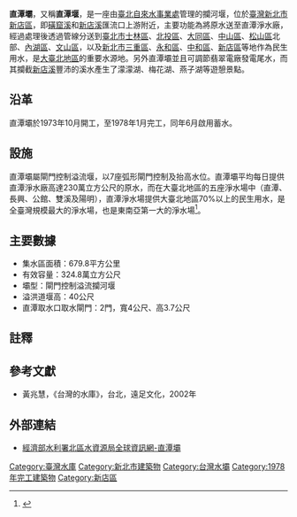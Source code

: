 {{Infobox Dam
| name               = 直潭堰
| official_name      = 直潭壩
| image              = 
| image_size         = 
| image_caption      =
| image_alt          = 
| location_map       = Taiwan
| location_map_width = 
| location_map_text  = 
| lat_d     = 24
| lat_m     = 55
| lat_s     = 35
| lat_NS    = N
| long_d    = 121
| long_m    = 31
| long_s    = 54
| long_EW   = E
| coordinates_type   = type:landmark
| coordinates_display= inline,title
| coordinates_ref    = 
|crosses             = [[新店溪|新店溪]]
| spillways          = 7門溢洪道弧形閘門控制溢流堰
| spillway_type      = Gated overflow, service 
| spillway_capacity  = {{convert|9,020|m3/s|cuft/s|abbr=on}}
|reservoir           = 直潭壩水庫
| status             = 使用中
|country             = {{ROC}}
|locale              = [[新北市|新北市]][[新店區|新店區]]
|constructor         = [[臺北自來水事業處|臺北自來水事業處]]
|owner               = [[臺北市政府|臺北市政府]]（[[臺北自來水事業處|臺北自來水事業處]]）<ref name="新北市現有水庫壩堰">{{cite web|language=zh-tw|url=http://file.wra.gov.tw/public/PDF/27111065071.pdf|title=新北市現有水庫壩堰|author=|publisher=經濟部水利署|date=2011|accessdate=2013-06-21|archive-url=https://web.archive.org/web/20131226090149/http://file.wra.gov.tw/public/PDF/27111065071.pdf|archive-date=2013-12-26|dead-url=yes}}</ref>
|developer           = [[臺北市政府|臺北市政府]]
|maint               = [[臺北自來水事業處|臺北自來水事業處]]<ref name="北水局">{{cite web|language=zh-tw|url=http://www.wranb.gov.tw/ct.asp?xItem=1203&ctNode=323&mp=5|title=直潭壩|author=|publisher=經濟部水利署北區水資源局|date=2008-10-27|accessdate=2013-06-22|archive-url=https://web.archive.org/web/20140116232845/http://www.wranb.gov.tw/ct.asp?xItem=1203&ctNode=323&mp=5|archive-date=2014-01-16|dead-url=yes}}</ref>
|length              = {{convert|117|m|ft|0|abbr=off}}<ref name="新北市現有水庫壩堰"/>
|height              = {{convert|12.5|m|ft|0|abbr=off}}<ref name="新北市現有水庫壩堰"/>
|crest_width         = {{convert|4.5|m|ft|0|abbr=off}}
|crest_elevation     = {{convert|48.5|m|ft|0|abbr=off}}
|began               = 1973年<ref name="北水局"/>
|open                = 1978年<ref name="北水局"/>
|cost                = [[新臺幣|新臺幣]]2.55億元<ref name="北水局"/>
|reservoir_capacity  = 420萬[[立方公尺|立方公尺]]<ref name="北水局"/>
|active_capacity     = 324.8萬[[立方公尺|立方公尺]]<ref name="北水局"/>
|reservoir_catchment = 679.8[[平方公里|平方公里]]<ref name="北水局"/>
|reservoir_surface   = 73.5[[公頃|公頃]]<ref name="新北市現有水庫壩堰"/>
|reservoir_elevation = {{convert|44.7|m|ft|abbr=on}}<ref name="北水局"/>
|bridge_carries      =
|bridge_width        =
|bridge_clearance    =
|bridge_traffic      =
|bridge_toll         = 
|bridge_id           =
|map_cue             =
|map_image_full      =
|map_text            =
|turbines            = 
|hydraulic_head      =
|installed_capacity  = 
|max_planned_cap     = 
|capacity_factor     = 
|average_annual_gen  = 
|net_generation      = 
|website             = 
|as_of               = 2013年6月
}}

'''直潭壩'''，又稱'''直潭堰'''，是一座由[[臺北自來水事業處|臺北自來水事業處]]管理的攔河堰，位於[[臺灣|臺灣]][[新北市|新北市]][[新店區|新店區]]，即[[磺窟溪|磺窟溪]]和[[新店溪|新店溪]]匯流口上游附近，主要功能為將原水送至直潭淨水廠，經過處理後透過管線分送到[[臺北市|臺北市]][[士林區|士林區]]、[[北投區|北投區]]、[[大同區_(臺北市)|大同區]]、[[中山區_(臺北市)|中山區]]、[[松山區_(臺北市)|松山區]]北部、[[內湖區|內湖區]]、[[文山區|文山區]]，以及[[新北市|新北市]][[三重區|三重區]]、[[永和區|永和區]]、[[中和區|中和區]]、[[新店區|新店區]]等地作為民生用水，是[[大臺北地區|大臺北地區]]的重要水源地。另外直潭壩並且可調節翡翠電廠發電尾水，而其攔截[[新店溪|新店溪]]豐沛的溪水產生了濛濛湖、梅花湖、燕子湖等遊憩景點。

==沿革==
直潭壩於1973年10月開工，至1978年1月完工，同年6月啟用蓄水。

==設施==
直潭壩屬閘門控制溢流堰，以7座弧形閘門控制及抬高水位。直潭壩平均每日提供直潭淨水廠高達230萬立方公尺的原水，而在大臺北地區的五座淨水場中（直潭、長興、公館、雙溪及陽明），直潭淨水場提供大臺北地區70%以上的民生用水，是全臺灣規模最大的淨水場，也是東南亞第一大的淨水場<ref name="">{{cite web|language=zh-tw|url=http://www.taipei.gov.tw/ct.asp?xItem=49020&CtNode=5268&mp=100021|title=臺北好水冠全臺|author=文／邱凰華|publisher=為臺北市政府觀光傳播局|date=|accessdate=2013-06-22}}</ref>。

==主要數據==
*集水區面積：679.8平方公里
*有效容量：324.8萬立方公尺
*壩型：閘門控制溢流攔河堰
*溢洪道堰高：40公尺
*直潭取水口取水閘門：2門，寬4公尺、高3.7公尺

==註釋==
{{reflist}}

==參考文獻==
*黃兆慧，《台灣的水庫》，台北，遠足文化，2002年

==外部連結==
*[https://www.wranb.gov.tw/3452/3475/26150/直潭壩/ 經濟部水利署北區水資源局全球資訊網-直潭壩] {{Wayback|url=https://www.wranb.gov.tw/3452/3475/26150/%E7%9B%B4%E6%BD%AD%E5%A3%A9/ |date=20201113234822 }}

{{台灣水庫}}

[[Category:臺灣水庫|Category:臺灣水庫]]
[[Category:新北市建築物|Category:新北市建築物]]
[[Category:台灣水壩|Category:台灣水壩]]
[[Category:1978年完工建築物|Category:1978年完工建築物]]
[[Category:新店區|Category:新店區]]
